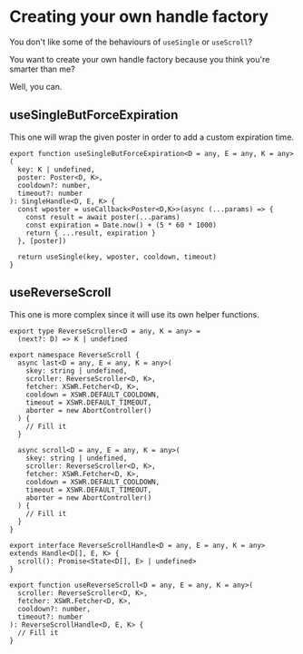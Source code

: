 # Creating your own handle factory

You don't like some of the behaviours of `useSingle` or `useScroll`?

You want to create your own handle factory because you think you're smarter than me?

Well, you can.

## useSingleButForceExpiration

This one will wrap the given poster in order to add a custom expiration time.

```tsx
export function useSingleButForceExpiration<D = any, E = any, K = any>(
  key: K | undefined,
  poster: Poster<D, K>,
  cooldown?: number,
  timeout?: number
): SingleHandle<D, E, K> {
  const wposter = useCallback<Poster<D,K>>(async (...params) => {
    const result = await poster(...params)
    const expiration = Date.now() + (5 * 60 * 1000)
    return { ...result, expiration }
  }, [poster])

  return useSingle(key, wposter, cooldown, timeout)
}
```

## useReverseScroll

This one is more complex since it will use its own helper functions.

```tsx
export type ReverseScroller<D = any, K = any> =
  (next?: D) => K | undefined

export namespace ReverseScroll {
  async last<D = any, E = any, K = any>(
    skey: string | undefined,
    scroller: ReverseScroller<D, K>,
    fetcher: XSWR.Fetcher<D, K>,
    cooldown = XSWR.DEFAULT_COOLDOWN,
    timeout = XSWR.DEFAULT_TIMEOUT,
    aborter = new AbortController()
  ) {
    // Fill it
  }

  async scroll<D = any, E = any, K = any>(
    skey: string | undefined,
    scroller: ReverseScroller<D, K>,
    fetcher: XSWR.Fetcher<D, K>,
    cooldown = XSWR.DEFAULT_COOLDOWN,
    timeout = XSWR.DEFAULT_TIMEOUT,
    aborter = new AbortController()
  ) {
    // Fill it
  }
}

export interface ReverseScrollHandle<D = any, E = any, K = any> extends Handle<D[], E, K> {
  scroll(): Promise<State<D[], E> | undefined>
}

export function useReverseScroll<D = any, E = any, K = any>(
  scroller: ReverseScroller<D, K>,
  fetcher: XSWR.Fetcher<D, K>,
  cooldown?: number,
  timeout?: number
): ReverseScrollHandle<D, E, K> {
  // Fill it
}
```